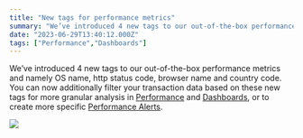 ```yaml
---
title: "New tags for performance metrics"
summary: "We’ve introduced 4 new tags to our out-of-the-box performance metrics and namely OS name, http status code, browser name and country code. You can now..."
date: "2023-06-29T13:40:12.000Z"
tags: ["Performance","Dashboards"]
---
```


  We’ve introduced 4 new tags to our out-of-the-box performance metrics and namely OS name, http status code, browser name and country code. You can now additionally filter your transaction data based on these new tags for more granular analysis in [Performance](https://docs.sentry.io/product/performance/) and [Dashboards](https://docs.sentry.io/product/dashboards/), or to create more specific [Performance Alerts](https://docs.sentry.io/product/alerts/create-alerts/metric-alert-config/).

![](https://ik.imagekit.io/launchnotes/production/1sg6mlx8dutwtm7ypbe4g9zxomvw#t=0.1)
